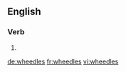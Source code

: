 ==English==

===Verb===
{{head|en|verb form}}

# {{en-third-person singular of|wheedle}}

[[de:wheedles]]
[[fr:wheedles]]
[[vi:wheedles]]
